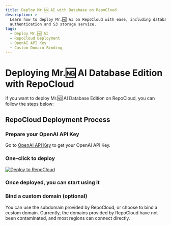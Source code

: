 ```yaml
---
title: Deploy Mr.🆖 AI with Database on RepoCloud
description: >-
  Learn how to deploy Mr.🆖 AI on RepoCloud with ease, including database,
  authentication and S3 storage service.
tags:
  - Deploy Mr.🆖 AI
  - RepoCloud Deployment
  - OpenAI API Key
  - Custom Domain Binding
---
```


# Deploying Mr.🆖 AI Database Edition with RepoCloud

If you want to deploy Mr.🆖 AI Database Edition on RepoCloud, you can follow the steps below:

## RepoCloud Deployment Process

<Steps>

### Prepare your OpenAI API Key

Go to [OpenAI API Key](https://platform.openai.com/account/api-keys) to get your OpenAI API Key.

### One-click to deploy

[![Deploy to RepoCloud](https://d16t0pc4846x52.cloudfront.net/deploy.svg)](https://repocloud.io/details/?app_id=248)

### Once deployed, you can start using it

### Bind a custom domain (optional)

You can use the subdomain provided by RepoCloud, or choose to bind a custom domain. Currently, the domains provided by RepoCloud have not been contaminated, and most regions can connect directly.

</Steps>

